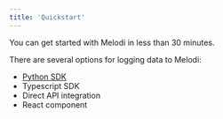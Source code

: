 ```yaml
---
title: 'Quickstart'
---
```


You can get started with Melodi in less than 30 minutes.

There are several options for logging data to Melodi:
* [Python SDK](docs.melodi.fyi/api-reference/python-sdk)
* Typescript SDK
* Direct API integration
* React component

